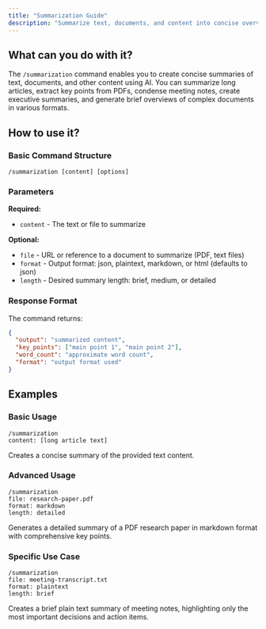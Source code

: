 ```yaml
---
title: "Summarization Guide"
description: "Summarize text, documents, and content into concise overviews"
---
```


## What can you do with it?

The `/summarization` command enables you to create concise summaries of text, documents, and other content using AI. You can summarize long articles, extract key points from PDFs, condense meeting notes, create executive summaries, and generate brief overviews of complex documents in various formats.

## How to use it?

### Basic Command Structure
```
/summarization [content] [options]
```

### Parameters

**Required:**

- `content` - The text or file to summarize

**Optional:**

- `file` - URL or reference to a document to summarize (PDF, text files)
- `format` - Output format: json, plaintext, markdown, or html (defaults to json)
- `length` - Desired summary length: brief, medium, or detailed

### Response Format

The command returns:
```json
{
  "output": "summarized content",
  "key_points": ["main point 1", "main point 2"],
  "word_count": "approximate word count",
  "format": "output format used"
}
```

## Examples

### Basic Usage
```
/summarization
content: [long article text]
```
Creates a concise summary of the provided text content.

### Advanced Usage
```
/summarization
file: research-paper.pdf
format: markdown
length: detailed
```
Generates a detailed summary of a PDF research paper in markdown format with comprehensive key points.

### Specific Use Case
```
/summarization
file: meeting-transcript.txt
format: plaintext
length: brief
```
Creates a brief plain text summary of meeting notes, highlighting only the most important decisions and action items.
